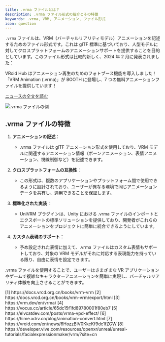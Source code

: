 ```yaml
---
title: .vrma ファイルとは？
description: .vrma ファイル形式の紹介とその特徴
keywords: .vrma, VRM, アニメーション, ファイル形式
icon: question
---
```


`.vrma` ファイルは、VRM（バーチャルリアリティモデル）アニメーションを記述するためのファイル形式です。これは glTF 標準に基づいており、人型モデルに対してクロスプラットフォームのアニメーションサポートを提供することを目的としています。このファイル形式は比較的新しく、2024 年 2 月に発表されました：

<Card title="VRoid Hub 新機能リリース" icon="newspaper">
  VRoid Hub はアニメーション再生のためのフォトブース機能を導入しました！「VRM Animation (.vrma)」が BOOTH に登場し、7 つの無料アニメーションファイルを提供しています！

[ニュースの全文を読む](https://vroid.com/en/news/6HozzBIV0KkcKf9dc1fZGW)
</Card>

<Frame>
  <img src="https://oss.vidol.chat/assets/edfe7d13f6f2edb342219ffeaf37a294.webp" alt=".vrma ファイルの例" />
</Frame>

## .vrma ファイルの特徴

1. **アニメーションの記述**：

   - .vrma ファイルは glTF アニメーション形式を使用しており、VRM モデルに関連するアニメーション情報（ボーンアニメーション、表情アニメーション、視線制御など）を記述できます。

2. **クロスプラットフォームの互換性**：

   - この形式は、複数のアプリケーションやプラットフォーム間で使用できるように設計されており、ユーザーが異なる環境で同じアニメーションデータを共有し、適用できることを保証します。

3. **標準化された実装**：

   - UniVRM プラグインは、Unity における .vrma ファイルのインポートとエクスポートの標準ソリューションを提供しており、開発者がこれらのアニメーションをプロジェクトに簡単に統合できるようにしています。

4. **カスタム表現のサポート**：
   - 予め設定された表情に加えて、.vrma ファイルはカスタム表情もサポートしており、対象の VRM モデルがそれに対応する表現能力を持っている限り、自由に表情を設定できます。

.vrma ファイルを使用することで、ユーザーはさまざまな VR アプリケーションやゲームで複雑なキャラクターアニメーションを簡単に実現し、バーチャルリアリティ体験を向上させることができます。

<Accordion title="参考資料">
  [1] https://docs.vrcd.org.cn/books/vrm-vrm  
  [2] https://docs.vrcd.org.cn/books/vrm-vrm/export/html  
  [3] https://vrm.dev/en/vrma/  
  [4] https://vocus.cc/article/65dc15f1fd89780001f80eb7  
  [5] https://elvcatdev.com/posts/vrma-vpd-effect/  
  [6] https://hime.xdrv.cn/blog/animation-convert.html  
  [7] https://vroid.com/en/news/6HozzBIV0KkcKf9dc1fZGW  
  [8] https://developer.vive.com/resources/openxr/unreal/unreal-tutorials/facialexpressionmaker/vrm/?site=cn
</Accordion>
